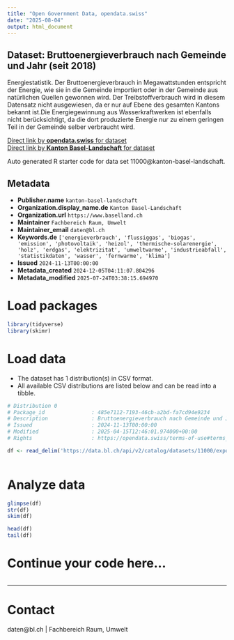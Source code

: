 ```yaml
---
title: "Open Government Data, opendata.swiss"
date: "2025-08-04"
output: html_document
---
```


## Dataset: Bruttoenergieverbrauch nach Gemeinde und Jahr (seit 2018)

Energiestatistik. Der Bruttoenergieverbrauch in Megawattstunden entspricht der Energie, wie sie in die Gemeinde importiert oder in der Gemeinde aus natürlichen Quellen gewonnen wird. Der Treibstoffverbrauch wird in diesem Datensatz nicht ausgewiesen, da er nur auf Ebene des gesamten Kantons bekannt ist.Die Energiegewinnung aus Wasserkraftwerken ist ebenfalls nicht berücksichtigt, da die dort produzierte Energie nur zu einem geringen Teil in der Gemeinde selber verbraucht wird.

[Direct link by **opendata.swiss** for dataset](https://opendata.swiss/de/dataset/bruttoenergieverbrauch-nach-gemeinde-und-jahr-seit-2018)<br>
[Direct link by **Kanton Basel-Landschaft** for dataset](https://data.bl.ch/explore/dataset/11000/)

Auto generated R starter code for data set 11000@kanton-basel-landschaft.

## Metadata

- **Publisher.name** `kanton-basel-landschaft`
- **Organization.display_name.de** `Kanton Basel-Landschaft`
- **Organization.url** `https://www.baselland.ch`
- **Maintainer** `Fachbereich Raum, Umwelt`
- **Maintainer_email** `daten@bl.ch`
- **Keywords.de** `['energieverbrauch', 'flussiggas', 'biogas', 'emission', 'photovoltaik', 'heizol', 'thermische-solarenergie', 'holz', 'erdgas', 'elektrizitat', 'umweltwarme', 'industrieabfall', 'statistikdaten', 'wasser', 'fernwarme', 'klima']`
- **Issued** `2024-11-13T00:00:00`
- **Metadata_created** `2024-12-05T04:11:07.804296`
- **Metadata_modified** `2025-07-24T03:38:15.694970`


# Load packages

```r

library(tidyverse)
library(skimr)

```

# Load data

-   The dataset has 1 distribution(s) in CSV format.
-   All available CSV distributions are listed below and can be read into a tibble.

```r

# Distribution 0
# Package_id               : 485e7112-7193-46cb-a2bd-fa7cd94e9234
# Description              : Bruttoenergieverbrauch nach Gemeinde und Jahr (seit 2018) (csv)
# Issued                   : 2024-11-13T00:00:00
# Modified                 : 2025-04-15T12:46:01.974000+00:00
# Rights                   : https://opendata.swiss/terms-of-use#terms_by

df <- read_delim('https://data.bl.ch/api/v2/catalog/datasets/11000/exports/csv?use_labels=true')



```

# Analyze data

```r

glimpse(df)
str(df)
skim(df)

head(df)
tail(df)

```

# Continue your code here...

```r

```

------------------------------------------------------------------------

# Contact

daten@bl.ch | Fachbereich Raum, Umwelt
